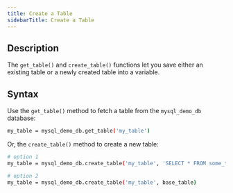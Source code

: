 ```yaml
---
title: Create a Table
sidebarTitle: Create a Table
---
```


## Description

The `get_table()` and `create_table()` functions let you save either an existing table or a newly created table into a variable.

## Syntax

Use the `get_table()` method to fetch a table from the `mysql_demo_db` database:

```bash
my_table = mysql_demo_db.get_table('my_table')
```

Or, the `create_table()` method to create a new table:

```bash
# option 1
my_table = mysql_demo_db.create_table('my_table', 'SELECT * FROM some_table WHERE key=value')

# option 2
my_table = mysql_demo_db.create_table('my_table', base_table)
```
